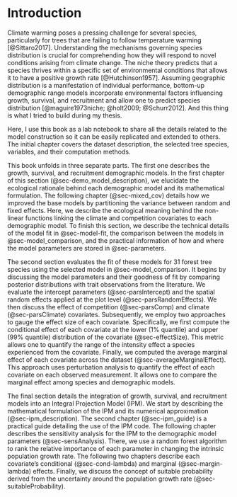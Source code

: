 # Introduction {#sec-introduction}

Climate warming poses a pressing challenge for several species, particularly for trees that are failing to follow temperature warming [@Sittaro2017].
Understanding the mechanisms governing species distribution is crucial for comprehending how they will respond to novel conditions arising from climate change.
The niche theory predicts that a species thrives within a specific set of environmental conditions that allows it to have a positive growth rate [@Hutchinson1957].
Assuming geographic distribution is a manifestation of individual performance, bottom-up demographic range models incorporate environmental factors influencing growth, survival, and recruitment and allow one to predict species distribution [@maguire1973niche; @holt2009; @Schurr2012].
And this thing is what I tried to build during my thesis.

Here, I use this book as a lab notebook to share all the details related to the model construction so it can be easily replicated and extended to others.
The initial chapter covers the dataset description, the selected tree species, variables, and their computation methods.

This book unfolds in three separate parts.
The first one describes the growth, survival, and recruitment demographic models.
In the first chapter of this section (@sec-demo_model_description), we elucidate the ecological rationale behind each demographic model and its mathematical formulation.
The following chapter (@sec-mixed_cov) details how we improved the base models by partitioning the variance between random and fixed effects.
Here, we describe the ecological meaning behind the non-linear functions linking the climate and competition covariates to each demographic model.
To finish this section, we describe the technical details of the model fit in @sec-model-fit, the comparison between the models in @sec-model_comparison, and the practical information of how and where the model parameters are stored in @sec-parameters.

The second section evaluates the fit of these models for 31 forest tree species using the selected model in @sec-model_comparison.
It begins by discussing the model parameters and their goodness of fit by comparing posterior distributions with trait observations from the literature.
We evaluate the intercept parameters (@sec-parsIntercept) and the spatial random effects applied at the plot level (@sec-parsRandomEffects).
We then discuss the effect of competition (@sec-parsComp) and climate (@sec-parsClimate) covariates.
Subsequently, we employ two approaches to gauge the effect size of each covariate.
Specifically, we first compute the conditional effect of each covariate at the lower (1% quantile) and upper (99% quantile) distribution of the covariate (@sec-effectSize).
This metric allows one to quantify the range of the intensity effect a species experienced from the covariate.
Finally, we computed the average marginal effect of each covariate across the dataset (@sec-averageMarginalEffect).
This approach uses perturbation analysis to quantify the effect of each covariate on each observed measurement.
It allows one to compare the marginal effect among species and demographic models.

The final section details the integration of growth, survival, and recruitment models into an Integral Projection Model (IPM).
We start by describing the mathematical formulation of the IPM and its numerical approximation (@sec-ipm_description).
The second chapter (@sec-ipm_guide) is a practical guide detailing the use of the IPM code.
The following chapter describes the sensitivity analysis for the IPM to the demographic model parameters (@sec-sensAnalysis).
There, we use a random forest algorithm to rank the relative importance of each parameter in changing the intrinsic population growth rate.
The following two chapters describe each covariate's conditional (@sec-cond-lambda) and marginal (@sec-margin-lambda) effects.
Finally, we discuss the concept of suitable probability derived from the uncertainty around the population growth rate (@sec-suitableProbability).
